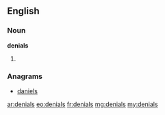 ==English==

===Noun===
'''denials'''
# {{plural of|denial}}

===Anagrams===
* [[daniels#English|daniels]]

[[ar:denials]]
[[eo:denials]]
[[fr:denials]]
[[mg:denials]]
[[my:denials]]